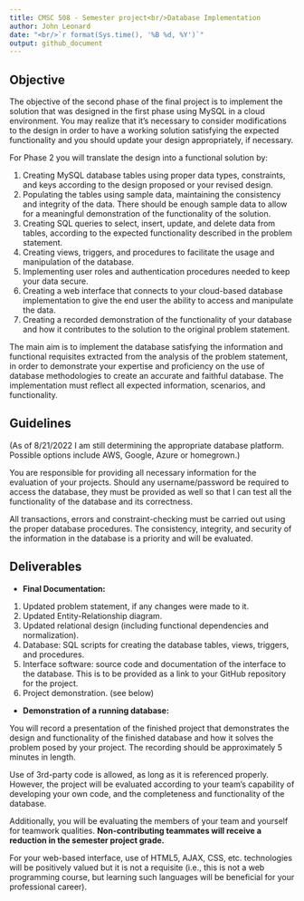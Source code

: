 ```yaml
---
title: CMSC 508 - Semester project<br/>Database Implementation
author: John Leonard
date: "<br/>`r format(Sys.time(), '%B %d, %Y')`"
output: github_document
---
```

## Objective

The objective of the second phase of the final project is to implement the solution that was designed in
the first phase using MySQL in a cloud environment. You may realize that it’s necessary to consider 
modifications to the design in order to have a working solution satisfying the expected functionality
 and you should update your design appropriately, if necessary.

For Phase 2 you will translate the design into a functional solution by:

1. Creating MySQL database tables using proper data types, constraints, and keys according to the design proposed or your revised design.
1. Populating the tables using sample data, maintaining the consistency and integrity of the data. There should be enough sample data to allow for 
a meaningful demonstration of the functionality of the solution.
1. Creating SQL queries to select, insert, update, and delete data from tables, according to the expected functionality described in the 
problem statement.
1. Creating views, triggers, and procedures to facilitate the usage and manipulation of the database.
1. Implementing user roles and authentication procedures needed to keep your data secure.
1. Creating a web interface that connects to your cloud-based database implementation to give the end user the ability to access 
and manipulate the data.
1. Creating a recorded demonstration of the functionality of your database and how it contributes to the solution to the original 
problem statement.

The main aim is to implement the database satisfying the information and functional requisites extracted from the analysis of 
the problem statement, in order to demonstrate your expertise and proficiency on the use of database methodologies to create an accurate and faithful database. The implementation must reflect all expected information, scenarios, and functionality.

## Guidelines

(As of 8/21/2022 I am still determining the appropriate database platform. Possible options include AWS, Google, Azure or homegrown.)

You are responsible for providing all necessary information for the evaluation of your projects. Should any username/password be required to access the database, they must be provided as well so that I can test all the functionality of the database and its correctness.

All transactions, errors and constraint-checking must be carried out using the proper database procedures. The consistency, integrity, and security of the information in the database is a priority and will be evaluated.

## Deliverables

- **Final Documentation:**

 1. Updated problem statement, if any changes were made to it.
 1. Updated Entity-Relationship diagram.
 1. Updated relational design (including functional dependencies and normalization).
 1. Database: SQL scripts for creating the database tables, views, triggers, and procedures.
 1. Interface software: source code and documentation of the interface to the database. This is to be provided as a link to your GitHub repository for the project.
 1. Project demonstration. (see below)

- **Demonstration of a running database:**

You will record a presentation of the finished project that demonstrates the design and functionality of the finished database and how it solves the problem posed by your project. The recording should be approximately 5 minutes in length.

Use of 3rd-party code is allowed, as long as it is referenced properly. However, the project will be evaluated according to your team’s capability of developing your own code, and the completeness and functionality of the database.

Additionally, you will be evaluating the members of your team and yourself for teamwork qualities. **Non-contributing teammates will receive a reduction in the semester project grade.**

For your web-based interface, use of HTML5, AJAX, CSS, etc. technologies will be positively valued but it is not a requisite (i.e., this is not a web programming course, but learning such languages will be beneficial for your professional career). 
